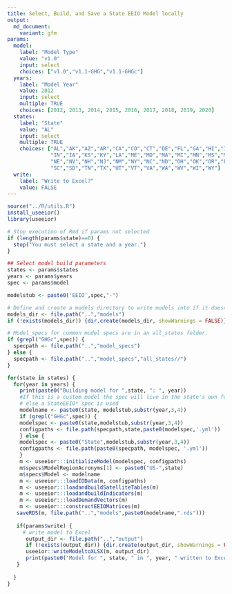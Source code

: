 ```yaml
---
title: Select, Build, and Save a State EEIO Model locally
output:
  md_document:
    variant: gfm
params:
  model:
    label: "Model Type"
    value: "v1.0"
    input: select
    choices: ["v1.0","v1.1-GHG","v1.1-GHGc"]
  years:
    label: "Model Year"
    value: 2012
    input: select
    multiple: TRUE
    choices: [2012, 2013, 2014, 2015, 2016, 2017, 2018, 2019, 2020]
  states:
    label: "State"
    value: "AL"
    input: select
    multiple: TRUE
    choices: ["AL","AK","AZ","AR","CA","CO","CT","DE","FL","GA","HI","ID","IL",
              "IN","IA","KS","KY","LA","ME","MD","MA","MI","MN","MS","MO","MT",
              "NE","NV","NH","NJ","NM","NY","NC","ND","OH","OK","OR","PA","RI",
              "SC","SD","TN","TX","UT","VT","VA","WA","WV","WI","WY"]
  write:
    label: "Write to Excel?"
    value: FALSE
---
```


```r
source("../R/utils.R")
install_useeior()
library(useeior)

# Stop execution of Rmd if params not selected
if (length(params$state)==0) {
  stop("You must select a state and a year.")
}

## Select model build parameters
states <- params$states
years <- params$years
spec <- params$model

modelstub <- paste0('EEIO',spec,"-")

# Define and create a models directory to write models into if it doesn't exist
models_dir <- file.path("..","models")
if (!exists(models_dir)) {dir.create(models_dir, showWarnings = FALSE)}

# Model_specs for common model specs are in an all_states folder. 
if (grepl("GHGc",spec)) {
  specpath <- file.path("..","model_specs")
} else {
  specpath <- file.path("..","model_specs","all_states//")
}

```

```r

for(state in states) {
  for(year in years) {
    print(paste0("Building model for ",state, ": ", year))
    #If this is a custom model the spec will live in the state's own folder and have a state-specific name
    # else a StateEEIO* spec is used
    modelname <- paste0(state, modelstub,substr(year,3,4)) 
    if (grepl("GHGc",spec)) {
    modelspec <- paste0(state,modelstub,substr(year,3,4))
    configpaths <- file.path(specpath,state,paste0(modelspec,'.yml'))
    } else {
    modelspec <- paste0("State",modelstub,substr(year,3,4))  
    configpaths <- file.path(paste0(specpath, modelspec, '.yml'))
    }
    m <- useeior:::initializeModel(modelspec, configpaths)
    m$specs$ModelRegionAcronyms[1] <- paste0("US-",state)
    m$specs$Model <- modelname
    m <- useeior:::loadIOData(m, configpaths)
    m <- useeior:::loadandbuildSatelliteTables(m)
    m <- useeior:::loadandbuildIndicators(m)
    m <- useeior:::loadDemandVectors(m)
    m <- useeior:::constructEEIOMatrices(m)
   saveRDS(m, file.path("..","models",paste0(modelname,".rds")))
   
   if(params$write) {
     # write model to Excel
      output_dir <- file.path("..","output")
      if (!exists(output_dir)) {dir.create(output_dir, showWarnings = FALSE)}
      useeior::writeModeltoXLSX(m, output_dir)
      print(paste0("Model for ", state, " in ", year, " written to Excel at ", output_dir, "."))
   }
   
  }
}

```


